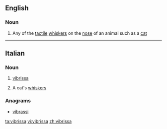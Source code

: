==English==

===Noun===
{{wikipedia}}
{{en-noun|vibrissae}}

# Any of the [[tactile]] [[whisker]]s on the [[nose]] of an animal such as a [[cat]]

----

==Italian==

===Noun===
{{it-noun|vibriss|f|a|e}}

# [[#English|vibrissa]]
# {{in plural|lang=it}} A cat's [[whiskers]]

===Anagrams===
* [[vibrassi#Italian|vibrassi]]

[[ta:vibrissa]]
[[vi:vibrissa]]
[[zh:vibrissa]]